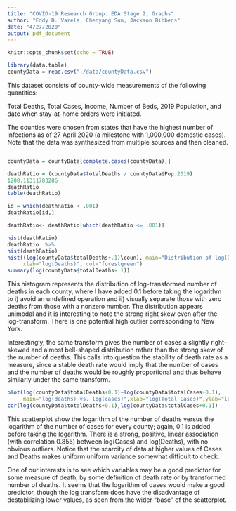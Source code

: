 ```yaml
---
title: "COVID-19 Research Group: EDA Stage 2, Graphs"
author: "Eddy D. Varela, Chenyang Sun, Jackson Bibbens"
date: "4/27/2020"
output: pdf_document
---
```


```r
knitr::opts_chunk$set(echo = TRUE)
```
```r
library(data.table)
countyData = read.csv("./data/countyData.csv")
```

This dataset consists of county-wide measurements of the following quantities:

Total Deaths, 
Total Cases, 
Income, 
Number of Beds, 
2019 Population, and 
date when stay-at-home orders were initiated.

The counties were chosen from states that have the highest number of infections as of 27 April 2020 (a milestone with 1,000,000 domestic cases). Note that the data was synthesized from multiple sources and then cleaned.


```r
```

```r
countyData = countyData[complete.cases(countyData),]

deathRatio = (countyData$totalDeaths / countyData$Pop.2019)
1208.11311783286 
deathRatio
table(deathRatio)

id = which(deathRatio < .001)
deathRatio[id,]

deathRatio<- deathRatio[which(deathRatio <= .001)]

hist(deathRatio)
deathRatio  %>% 
hist(deathRatio)
hist((log(countyData$totalDeaths+.1)\coun), main="Distribution of log(Deaths)", 
     xlab="log(Deaths)", col="forestgreen")
summary(log(countyData$totalDeaths+.1))
```

This histogram represents the distribution of log-transformed number of deaths in each county, where I have added 0.1 before taking the logarithm to i) avoid an undefined operation and ii) visually separate those with zero deaths from those with a nonzero number. The distribution appears unimodal and it is interesting to note the strong right skew even after the log-transform. There is one potential high outlier corresponding to New York. 

Interestingly, the same transform gives the number of cases a slightly right-skewed and almost bell-shaped distribution rather than the strong skew of the number of deaths. This calls into question the stability of death rate as a measure, since a stable death rate would imply that the number of cases and the number of deaths would be roughly proportional and thus behave similarly under the same transform.

```r
plot(log(countyData$totalDeaths+0.1)~log(countyData$totalCases+0.1), 
     main="log(deaths) vs. log(cases)",xlab="log(Total Cases)",ylab="log(Total Deaths)")
cor(log(countyData$totalDeaths+0.1),log(countyData$totalCases+0.1))
```

This scatterplot show the logarithm of the number of deaths versus the logarithm of the number of cases for every county; again, 0.1 is added before taking the logarithm. There is a strong, positive, linear association (with correlation 0.855) between log(Cases) and log(Deaths), with no obvious outliers. Notice that the scarcity of data at higher values of Cases and Deaths makes uniform uniform variance somewhat difficult to check. 

One of our interests is to see which variables may be a good predictor for some measure of death, by some definition of death rate or by transformed number of deaths. It seems that the logarithm of cases would make a good predictor, though the log transform does have the disadvantage of destabilizing lower values, as seen from the wider "base" of the scatterplot. 






